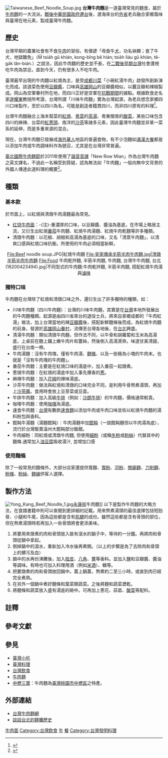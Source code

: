 {{copyedit|time=2017-12-19T06:04:38+00:00}}
[[File:Taiwanese_Beef_Noodle_Soup.jpg|thumb]]
{{Taiwanese
| hanji      = 牛肉麵
| tsuin      = ㄋㄧㄡˊㄖㄡˋㄇㄧㄢˋ
| pinyin     = 
| poj        = Gû-bah-mī
| holo       = Gû-bah-mī
| haka       = 
| nederlands = 
| spainish   = 
| kana       = 
| english    = 
| portugues  = 
}}
'''台灣牛肉麵'''是一道臺灣常見的麵食，屬於[[牛肉麵|牛肉麵]]的一大流派。[[臺灣戰後時期|戰後]][[中華民國政府遷台|中華民國政府遷台]]後，渡海來台的[[台灣外省人|外省]]老兵融合家鄉風味與臺灣在地元素，製成臺灣牛肉麵。

==歷史==
台灣早期的農業社會有不食[[牛肉|牛肉]]的習俗，有俚諺「毋食牛[[狗肉|犬]]，功名袂顯；食了牛犬，地獄難免」（M̄ tsia̍h gû khián, kong-bîng bē hián; tsia̍h liáu gû khián, tē-ga̍k lân-bián.）之說法，{{NoteTag|為了當官應酬，不吃牛肉跟狗肉，無法升官；但吃完牛肉跟狗肉，恐怕觸犯戒律，死後墮入地獄。}}因此牛肉麵的歷史並不長，在[[臺灣戰後時期|二戰後早期台灣]]社會還視吃牛肉為禁忌，直到今天，仍有很多人不吃牛肉。

臺灣最早出現的牛肉麵以紅燒為主，是受[[成都市|成都]][[川菜|川菜]]「小碗紅湯牛肉」啟發所創新演化而成。該道菜色使用[[豆瓣醬|豆瓣醬]]，口味與[[高雄市|高雄]][[岡山區|岡山]]的豆瓣醬相似，以蠶豆瓣和辣椒製成。岡山為空軍眷村所在地，而四川正好是空軍在[[中國抗日戰爭|抗戰期間]]的據點。根據飲食史名家[[逯耀東|逯耀東]]教授所考證，台灣所謂「川味牛肉麵」實為台灣起源，為老兵想念家鄉四川口味製作，至於以四川為名，可能是創造者籍貫四川，而非四川原有的料理<ref name=美援>{{Cite web|url=https://www.storm.mg/amparticle/458133|author=[[楊渡|楊渡]]|title=牛肉麵和美援：《有溫度的台灣史》選摘（4）|date=2018-07-19|publisher=風傳媒|access-date=2021-10-26|archive-date=2021-10-30|archive-url=https://web.archive.org/web/20211030004935/https://www.storm.mg/amparticle/458133|dead-url=no}}</ref>。

台灣牛肉麵融合上海本幫菜的[[紅燒|紅燒]]、[[粵菜|粵菜]]的[[高湯|高湯]]、粵東閩南的[[酸菜|酸菜]]，某些口味包含四川的麻辣、台菜的[[紅蔥頭|紅蔥頭]]、南洋的[[沙茶|沙茶]]等諸多元素，因此臺灣牛肉麵並非某一菜系的延伸，而是多重來源的混合。

現在，台灣牛肉麵已發展成[[海外華人|海外華人]]地區的普遍食物，有不少泡麵如[https://baike.baidu.hk/item/%E6%BB%BF%E6%BC%A2%E5%A4%A7%E9%A4%90/6548365 滿漢大餐]都是以添加牛肉或牛肉調味料作為號召，尤其是在台灣非常普遍。

[[臺北國際牛肉麵節|臺北國際牛肉麵節]]於2011年使用了[[諧音_(語言學)|諧音]][[音譯|音譯]]「New Row Mian」作為台灣牛肉麵之英文譯名，不過此一名稱受到質疑，認為無法如「牛肉麵」一般向無中文背景的外國人傳達此道料理的概要<ref>{{cite news|title=〈台北都會〉New row Mian？ 牛肉麵譯名 被批不倫不類|url=http://news.ltn.com.tw/news/local/paper/538449|publisher=自由時報|date=2011-11-11|accessdate=2018-04-13|archive-date=2018-04-14|archive-url=https://web.archive.org/web/20180414010528/http://m.ltn.com.tw/news/local/paper/538449|dead-url=no}}</ref>。

== 種類 ==
=== 基本款 ===
於市面上，以紅燒與清燉牛肉湯麵最為常見。
*[[红烧牛肉面|红烧牛肉面]]：-{注}-重濃厚的口味，以豆瓣醬、醬油為基底，在市場上略居主流，又衍生出紅燒[[番茄|番茄]]牛肉麵、紅燒牛肉湯麵、紅燒牛肉乾麵等許多種類。
*清燉牛肉麵：以花椒、胡椒和高湯為基底的口味，又名「清蒸牛肉麵」，以清爽口感與紅燒口味抗衡。所使用的牛肉必須相當新鮮。

<center><gallery>
File:Beef noodle soup.JPG|紅燒牛肉麵
File:皇家傳承半筋半肉牛肉麵.jpg|清燉半筋半肉牛肉麵
File:Food 牛肉乾拌麵, 半筋半肉麵, 牛肉麵, 台灣牛牛肉麵, 台北 (16200423494).jpg|不同型式的牛肉麵:牛肉乾拌麵, 半筋半肉麵, 搭配紅燒牛肉湯與[[滷味|滷味]]
</gallery></center>

=== 獨特口味 ===
牛肉麵在台灣除了紅燒和清燉口味之外，還衍生出了許多獨特的種類，如：
*川味牛肉麵（四川牛肉麵）：台灣的川味牛肉麵，其實是在[[台灣|台灣]]本地所發展出的牛肉麵種類。起源是由四川省來台的退役士兵，將來自家鄉成都的「牛肉紅湯」做法，加上台灣當地的辣[[豆瓣醬|豆瓣醬]]後，搭配新鮮麵條後而成，為紅燒牛肉麵的前身。發源於[[高雄市|高雄]][[岡山區|岡山]][[眷村|眷村]]，流傳至台灣各地後，在[[台北|台北]]興盛。
*清湯牛肉麵：類似清燉牛肉麵，但作法不同，以牛骨和胡蘿蔔和玉米為高湯底，上桌前在麵上鋪上嫩牛肉片和薑絲，然後倒入高湯燙熟，味道甘美清甜，盛行在台南一帶。
*牛肉湯麵：沒有牛肉塊，僅有牛肉湯、[[麵條|麵條]]、以及一些極為小塊的牛肉末。也就是「沒有牛肉塊的牛肉麵」。
*番茄牛肉麵：主要是在紅燒口味的湯底中，加入番茄一起燉煮。
*蔥燒牛肉麵：在紅燒的湯底中加入事先爆香的[[蔥|蔥]]。
*麻辣牛肉麵：加入[[花椒|花椒]]的辣味湯底。
*沙茶牛肉麵：做法與紅燒和清燉的口味完全不同，是利用牛骨熬煮湯頭，再加上[[沙茶醬|沙茶醬]]。食用時會放上豆芽菜或豆苗。
*牛排牛肉麵：加入高級[[牛排|牛排]]（例如：[[沙朗牛排|沙朗牛排]]）的牛肉麵，價格通常較貴。
*咖哩牛肉麵：使用[[咖哩|咖哩]]為湯底。
*速食牛肉麵：[[台灣|台灣]]有數款[[速食麵|速食麵]]以添加牛肉或牛肉口味並佐以紅燒牛肉麵的湯料粉包與香料。
*餛飩牛湯麵（湯麵餛飩）：牛肉湯麵中加[[餛飩|餛飩]]（一說餛飩麵但以牛肉湯為底），流行於台灣販賣溫州大餛飩部分飯館。
*牛肉細粉：同紅燒或清燉牛肉麵, 但使用[[細粉|細粉]]（或稱[[冬粉|冬粉]]或[[粉絲|粉絲]]）代替其中的麵條.通常加入[[油豆腐|油豆腐]]吸收湯汁, 並增加口感

===使用麵條===
除了一般常見的麵條外，大部分店家還提供寬麵、[[寬粉|寬粉]]、[[河粉|河粉]]、[[關廟麵|關廟麵]]、[[刀削麵|刀削麵]]、[[粉條|粉條]]、[[粉絲|粉絲]]、[[麵線|麵線]]供客人選擇。

==製作方法==
{{wikibooks|食譜/紅燒牛肉麵}}
[[File:Yong_Kang_Beef_Noodle_1.jpg|thumb]][[永康街_(台北市)|永康街]]牛肉麵]]
以下是製作牛肉麵的大略方法，在食譜書籍中則可以查閱到更詳細的記載。用來熬煮湯頭的最佳選擇包括短肋骨、小腿和牛尾，因為這些都是含有[[肌腱|肌腱]]的成份。雖然這些都是含有骨頭的部位，但在熬煮湯頭時若再加入一些骨頭將會更添美味。
#將要用來燉煮的肉和骨頭放入裝有滾水的鍋子中，等待約一分鐘。再將肉和骨頭從鍋中拿起。
#倒掉鍋中的滾水，重新加入冷水後再煮開。（以上的步驟是為了去除肉和骨頭上的髒污及血）
#鍋中的水再份沸騰後，加入[[桂皮|桂皮]]、[[八角|八角]]、[[薑|薑]]等香料。並加入[[鹽|鹽]]和豆瓣醬、醬油等調味。有時也可加入料理用酒（例如[[米酒|米酒]]）、糖等。
#把要燉煮的肉和骨頭放回鍋中。蓋上鍋蓋，熬煮約二至三小時，或直到肉已經完全煮熟。
#在另外一個鍋中煮好麵條和葉菜類蔬菜。之後將麵和蔬菜瀝乾。
#將麵條和蔬菜放入盛有湯底的碗中。可再加上蔥花、蒜苗、[[酸菜|酸菜]]等配料。

==註釋==
{{NoteFoot}}

==參考文獻==
{{reflist}}

==參見==
* [[臺灣小吃|臺灣小吃]]
* [[臺灣料理|臺灣料理]]
* [[台灣飲食|台灣飲食]]
*[[牛肉麵|牛肉麵]]
*[[中壢三寶|中壢三寶]]：牛肉麵為[[臺灣|臺灣]][[桃園市|桃園市]][[中壢區|中壢區]]之特產。

== 外部連結 ==
{{Commons category|Taiwan beef noodles}}
*[https://web.archive.org/web/20111120185957/http://beef.24h.com.tw/ 台灣牛肉麵網]
*[http://blog.udn.com/benjaminshen/2763046 談談台北的麵攤歷史] {{Wayback|url=http://blog.udn.com/benjaminshen/2763046 |date=20190910144330 }}

[[Category:牛肉面|]]
[[Category:台灣飲食|Category:台灣飲食]]
[[Category:台灣麵條|牛]]
[[Category:台灣眷村文化|餐]]
[[Category:台灣發明料理|Category:台灣發明料理]]